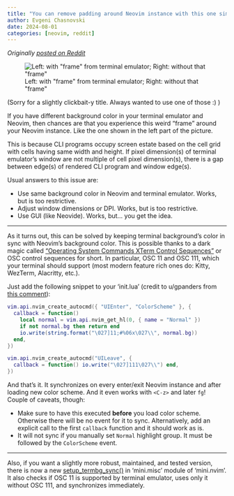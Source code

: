 ```yaml
---
title: "You can remove padding around Neovim instance with this one simple trick..."
author: Evgeni Chasnovski
date: 2024-08-01
categories: [neovim, reddit]
---
```


*Originally [posted on Reddit](https://www.reddit.com/r/neovim/comments/1ehidxy/you_can_remove_padding_around_neovim_instance/)*

![Left: with \"frame\" from terminal emulator; Right: without that \"frame\"](2024-08-01-remove-padding-around-neovim-instance/demo.png)

(Sorry for a slightly clickbait-y title. Always wanted to use one of those :) )

If you have different background color in your terminal emulator and Neovim, then chances are that you experience this weird "frame" around your Neovim instance. Like the one shown in the left part of the picture.

This is because CLI programs occupy screen estate based on the cell grid with cells having same width and height. If pixel dimension(s) of terminal emulator's window are not multiple of cell pixel dimension(s), there is a gap between edge(s) of rendered CLI program and window edge(s).

Usual answers to this issue are:

* Use same background color in Neovim and terminal emulator. Works, but is too restrictive.
* Adjust window dimensions or DPI. Works, but is too restrictive.
* Use GUI (like Neovide). Works, but... you get the idea.

------

As it turns out, this can be solved by keeping terminal background's color in sync with Neovim's background color. This is possible thanks to a dark magic called ["Operating System Commands XTerm Control Sequences"](https://invisible-island.net/xterm/ctlseqs/ctlseqs.html#h3-Operating-System-Commands) or OSC control sequences for short. In particular, OSC 11 and OSC 111, which your terminal should support (most modern feature rich ones do: Kitty, WezTerm, Alacritty, etc.).

Just add the following snippet to your 'init.lua' (credit to u/gpanders from [this comment](https://github.com/neovim/neovim/issues/16572#issuecomment-1954420136)):

```lua
vim.api.nvim_create_autocmd({ "UIEnter", "ColorScheme" }, {
  callback = function()
    local normal = vim.api.nvim_get_hl(0, { name = "Normal" })
    if not normal.bg then return end
    io.write(string.format("\027]11;#%06x\027\\", normal.bg))
  end,
})

vim.api.nvim_create_autocmd("UILeave", {
  callback = function() io.write("\027]111\027\\") end,
})
```

And that's it. It synchronizes on every enter/exit Neovim instance and after loading new color scheme. And it even works with `<C-z>` and later `fg`! Couple of caveats, though:

* Make sure to have this executed **before** you load color scheme. Otherwise there will be no event for it to sync. Alternatively, add an explicit call to the first `callback` function and it should work as is.
* It will not sync if you manually set `Normal` highlight group. It must be followed by the `ColorScheme` event.

------

Also, if you want a slightly more robust, maintained, and tested version, there is now a new [setup\_termbg\_sync()](https://github.com/nvim-mini/mini.nvim/blob/74e6b722c91113bc70d4bf67249ed8de0642b20e/doc/mini-misc.txt#L171) in 'mini.misc' module of 'mini.nvim'. It also checks if OSC 11 is supported by terminal emulator, uses only it without OSC 111, and synchronizes immediately.
